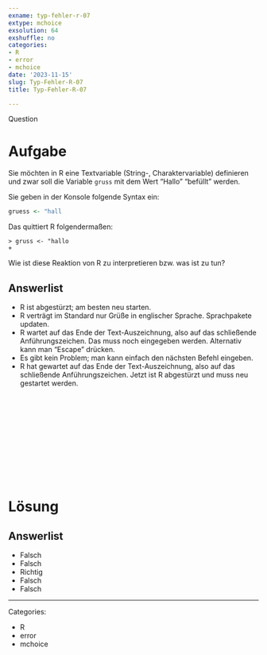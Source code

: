 ```yaml
---
exname: typ-fehler-r-07
extype: mchoice
exsolution: 64
exshuffle: no
categories:
- R
- error
- mchoice
date: '2023-11-15'
slug: Typ-Fehler-R-07
title: Typ-Fehler-R-07

---
```



Question

# Aufgabe

Sie möchten in R eine Textvariable (String-, Charaktervariable) definieren und zwar soll die Variable `gruss` mit dem Wert "Hallo" "befüllt" werden.

Sie geben in der Konsole folgende Syntax ein: 


```r
gruess <- "hall 
```


Das quittiert R folgendermaßen:


```
> gruss <- "hallo
+
````

Wie ist diese Reaktion von R zu interpretieren bzw. was ist zu tun?


Answerlist
----------

* R ist abgestürzt; am besten neu starten.
* R verträgt im Standard nur Grüße in englischer Sprache. Sprachpakete updaten.
* R wartet auf das Ende der Text-Auszeichnung, also auf das schließende Anführungszeichen. Das muss noch eingegeben werden. Alternativ kann man "Escape" drücken.
* Es gibt kein Problem; man kann einfach den nächsten Befehl eingeben.
* R hat gewartet auf das Ende der Text-Auszeichnung, also auf das schließende Anführungszeichen. Jetzt ist R abgestürzt und muss neu gestartet werden.




</br>
</br>
</br>
</br>
</br>
</br>
</br>
</br>
</br>
</br>

# Lösung

Answerlist
----------
* Falsch
* Falsch
* Richtig
* Falsch
* Falsch




---

Categories: 

- R
- error
- mchoice

